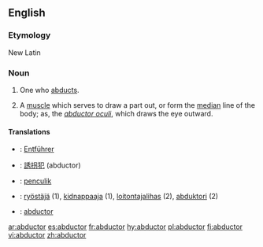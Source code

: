 ==English==

===Etymology===
New Latin

===Noun===
{{en-noun}}
# One who [[abducts]].
# {{anatomy}} A [[muscle]] which serves to draw a part out, or form the [[median]] line of the body; as, the ''[[abductor oculi]]'', which draws the eye outward.

====Translations====
{{checktrans-top}}
*{{ttbc|German}}: [[Entführer]] {{m}}
*{{ttbc|Japanese}}: [[誘拐犯]] (abductor)
*{{ttbc|Malay}}: [[penculik]]
{{trans-mid}}
*{{ttbc|Finnish}}: [[ryöstäjä]] (1), [[kidnappaaja]] (1), [[loitontajalihas]] (2), [[abduktori]] (2)
*{{ttbc|Portuguese}}: [[abductor]]
{{trans-bottom}}

[[ar:abductor]]
[[es:abductor]]
[[fr:abductor]]
[[hy:abductor]]
[[pl:abductor]]
[[fi:abductor]]
[[vi:abductor]]
[[zh:abductor]]